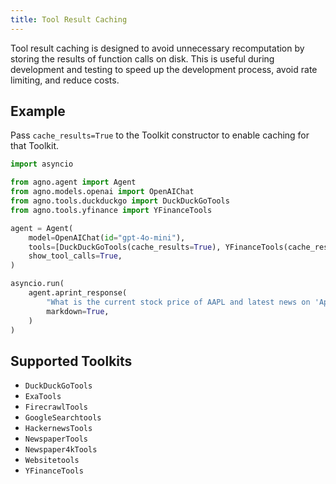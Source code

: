 ```yaml
---
title: Tool Result Caching
---
```


Tool result caching is designed to avoid unnecessary recomputation by storing the results of function calls on disk. 
This is useful during development and testing to speed up the development process, avoid rate limiting, and reduce costs.

## Example

Pass `cache_results=True` to the Toolkit constructor to enable caching for that Toolkit.

```python cache_tool_calls.py
import asyncio

from agno.agent import Agent
from agno.models.openai import OpenAIChat
from agno.tools.duckduckgo import DuckDuckGoTools
from agno.tools.yfinance import YFinanceTools

agent = Agent(
    model=OpenAIChat(id="gpt-4o-mini"),
    tools=[DuckDuckGoTools(cache_results=True), YFinanceTools(cache_results=True)],
    show_tool_calls=True,
)

asyncio.run(
    agent.aprint_response(
        "What is the current stock price of AAPL and latest news on 'Apple'?",
        markdown=True,
    )
)
```


## Supported Toolkits

- `DuckDuckGoTools`
- `ExaTools`
- `FirecrawlTools`
- `GoogleSearchtools`
- `HackernewsTools`
- `NewspaperTools`
- `Newspaper4kTools`
- `Websitetools`
- `YFinanceTools`
